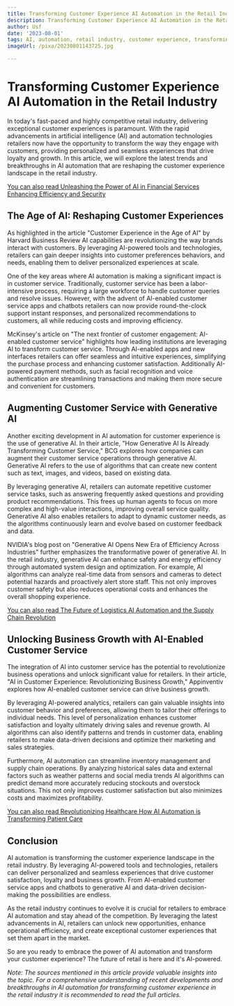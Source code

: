 ```yaml
---
title: Transforming Customer Experience AI Automation in the Retail Industry
description: Transforming Customer Experience AI Automation in the Retail Industry
author: Usf
date: '2023-08-01'
tags: AI, automation, retail industry, customer experience, transforming
imageUrl: /pixa/20230801143725.jpg

---
```

#  Transforming Customer Experience  AI Automation in the Retail Industry

In today's fast-paced and  highly competitive retail industry, delivering exceptional customer experiences is  paramount. With the  rapid advancements in artificial intelligence (AI)  and automation technologies  retailers now  have the opportunity to transform the way they  engage with customers, providing personalized and seamless experiences that drive loyalty and growth. In this article, we will explore the latest trends  and breakthroughs in AI automation that are reshaping  the  customer experience landscape in the retail industry.

[You can also read Unleashing the Power of AI in Financial  Services Enhancing Efficiency and Security](Unleashing%20the%20Power%20of%20AI%20in%20Financial%20Services%20Enhancing%20Efficiency%20and%20Security)


## The Age of  AI: Reshaping Customer Experiences

As highlighted in the article "Customer Experience in the Age of AI" by Harvard Business Review AI capabilities are  revolutionizing the way brands interact with  customers. By leveraging AI-powered tools and technologies,  retailers  can  gain deeper insights into customer preferences behaviors,  and needs,  enabling them to deliver personalized experiences at scale.

One of the key  areas where AI automation is making a significant  impact is in customer service. Traditionally, customer  service has been a labor-intensive process, requiring a  large workforce to handle  customer queries and  resolve issues. However, with the advent of AI-enabled customer service apps and chatbots  retailers can now provide round-the-clock support instant responses, and personalized recommendations to customers, all while reducing costs and improving efficiency.

McKinsey's article on "The next frontier of customer  engagement: AI-enabled customer service" highlights how leading institutions are leveraging AI to transform customer service. Through AI-enabled apps and new interfaces retailers can offer seamless and intuitive  experiences, simplifying  the purchase process  and  enhancing customer satisfaction. Additionally AI-powered payment methods, such as facial recognition and voice authentication are streamlining transactions  and making them more secure and convenient for customers.

## Augmenting Customer Service with Generative AI

Another exciting development in AI automation for customer experience is the use of generative AI.  In their article, "How  Generative AI Is Already Transforming Customer Service," BCG explores how companies can augment their customer  service operations through generative AI. Generative AI refers to the use of algorithms that can create  new content such as text, images,  and videos, based  on existing data.

By leveraging generative AI, retailers can automate repetitive customer service tasks, such as answering frequently asked  questions and  providing product  recommendations.  This frees up human agents to focus on more complex and high-value interactions,  improving overall  service quality. Generative AI also enables retailers to adapt to dynamic customer needs, as the algorithms continuously learn and evolve based on customer feedback and data.

NVIDIA's blog post on "Generative AI Opens New Era of Efficiency Across Industries"  further emphasizes the transformative power of generative AI. In the  retail industry, generative AI  can enhance safety and energy efficiency through  automated system design and optimization. For example, AI  algorithms can analyze real-time data from sensors and cameras to detect potential hazards and proactively alert store  staff. This not only improves  customer safety  but also reduces operational costs and enhances the overall shopping experience.

[You can  also read The Future of Logistics AI Automation and the Supply Chain Revolution](The%20Future%20of%20Logistics%20AI%20Automation%20and%20the%20Supply%20Chain%20Revolution)


## Unlocking Business Growth with  AI-Enabled Customer Service

The integration of AI into  customer service has the potential to revolutionize business operations and unlock significant value for retailers. In  their article, "AI in Customer Experience: Revolutionizing Business Growth," Appinventiv explores how AI-enabled customer service can drive business growth.

By leveraging AI-powered analytics, retailers can  gain valuable insights into customer behavior and preferences, allowing them to tailor their offerings to individual needs. This level of personalization enhances customer satisfaction and loyalty ultimately driving sales and revenue growth. AI algorithms can also identify patterns and trends in customer data, enabling retailers to  make data-driven  decisions and optimize their marketing and  sales strategies.

Furthermore, AI automation can streamline inventory management and  supply  chain operations. By analyzing historical sales data and external factors such as weather patterns and social media trends AI algorithms can predict demand more accurately reducing stockouts and overstock situations. This not only improves customer  satisfaction but also minimizes costs  and maximizes profitability.

[You can also read Revolutionizing Healthcare  How AI Automation is  Transforming Patient Care](Revolutionizing%20Healthcare%20How%20AI%20Automation%20is%20Transforming%20Patient%20Care)


## Conclusion

AI automation is transforming  the customer  experience landscape in the retail industry. By leveraging AI-powered tools and technologies, retailers can deliver personalized  and seamless experiences that drive customer satisfaction, loyalty and business growth. From AI-enabled customer service apps and chatbots  to generative AI and data-driven decision-making the  possibilities are endless.

As the retail industry  continues to evolve it is  crucial for retailers to embrace AI automation  and stay ahead of the competition. By leveraging the latest advancements in AI, retailers can unlock new opportunities, enhance operational efficiency, and create exceptional customer  experiences that set  them apart in the market.

So  are you ready to embrace the power of AI automation and transform your customer experience? The  future of retail  is here and it's AI-powered.

*Note: The  sources mentioned in this article provide valuable insights into the topic. For a comprehensive understanding of recent developments and breakthroughs in AI automation for transforming customer experience in the retail industry it is recommended  to read the full articles.*